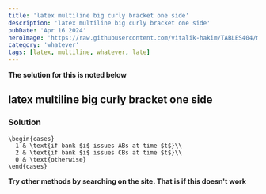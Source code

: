 ```yaml
---
title: 'latex multiline big curly bracket one side'
description: 'latex multiline big curly bracket one side'
pubDate: 'Apr 16 2024'
heroImage: 'https://raw.githubusercontent.com/vitalik-hakim/TABLES404/main/error_b/misc.png'
category: 'whatever'
tags: [latex, multiline, whatever, late]
---
```


**The solution for this is noted below**

## latex multiline big curly bracket one side

### Solution

```whatever
\begin{cases}
  1 & \text{if bank $i$ issues ABs at time $t$}\\
  2 & \text{if bank $i$ issues CBs at time $t$}\\
  0 & \text{otherwise}
\end{cases}
```

**Try other methods by searching on the site. That is if this doesn't work**
